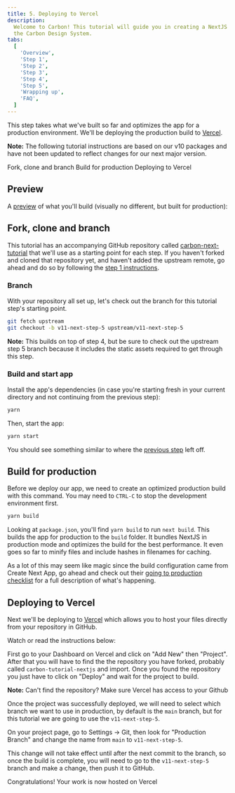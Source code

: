 ```yaml
---
title: 5. Deploying to Vercel
description:
  Welcome to Carbon! This tutorial will guide you in creating a NextJS app with
  the Carbon Design System.
tabs:
  [
    'Overview',
    'Step 1',
    'Step 2',
    'Step 3',
    'Step 4',
    'Step 5',
    'Wrapping up',
    'FAQ',
  ]
---
```



<PageDescription>

This step takes what we've built so far and optimizes the app for a production
environment. We'll be deploying the production build to
[Vercel](https://vercel.com/).

</PageDescription>

<InlineNotification>

**Note:** The following tutorial instructions are based on our v10 packages and
have not been updated to reflect changes for our next major version.

</InlineNotification>

<AnchorLinks>

<AnchorLink>Fork, clone and branch</AnchorLink>
<AnchorLink>Build for production</AnchorLink>
<AnchorLink>Deploying to Vercel</AnchorLink>

</AnchorLinks>

## Preview

A [preview](https://carbon-tutorial-nextjs.vercel.app/) of what you'll build
(visually no different, but built for production):

<Preview
  height="400"
  title="Carbon Next Tutorial Step 5"
  src="https://carbon-tutorial-nextjs.vercel.app/"
  frameborder="no"
  allowtransparency="true"
  allowfullscreen="true"
/>

## Fork, clone and branch

This tutorial has an accompanying GitHub repository called
[carbon-next-tutorial](https://github.com/carbon-design-system/carbon-tutorial-nextjs)
that we'll use as a starting point for each step. If you haven't forked and
cloned that repository yet, and haven't added the upstream remote, go ahead and
do so by following the
[step 1 instructions](/developing/next-tutorial/step-1#fork-clone-and-branch).

### Branch

With your repository all set up, let's check out the branch for this tutorial
step's starting point.

```bash
git fetch upstream
git checkout -b v11-next-step-5 upstream/v11-next-step-5
```

<InlineNotification>

**Note:** This builds on top of step 4, but be sure to check out the upstream
step 5 branch because it includes the static assets required to get through this
step.

</InlineNotification>

### Build and start app

Install the app's dependencies (in case you're starting fresh in your current
directory and not continuing from the previous step):

```bash
yarn
```

Then, start the app:

```bash
yarn start
```

You should see something similar to where the
[previous step](/developing/next-tutorial/step-4) left off.

## Build for production

Before we deploy our app, we need to create an optimized production build with
this command. You may need to `CTRL-C` to stop the development environment
first.

```bash
yarn build
```

Looking at `package.json`, you'll find `yarn build` to run `next build`. This
builds the app for production to the `build` folder. It bundles NextJS in
production mode and optimizes the build for the best performance. It even goes
so far to minify files and include hashes in filenames for caching.

As a lot of this may seem like magic since the build configuration came from
Create Next App, go ahead and check out their
[going to production checklist](https://nextjs.org/docs/pages/building-your-application/deploying/production-checklist)
for a full description of what's happening.

## Deploying to Vercel

Next we'll be deploying to
[Vercel](https://nextjs.org/learn/basics/deploying-nextjs-app/deploy) which
allows you to host your files directly from your repository in GitHub.

Watch or read the instructions below:

<Preview
  height="400"
  title="Deploying project to Vercel"
  src="https://www.youtube.com/watch?v=Veg7njIKUm4"
  frameborder="no"
  allowtransparency="true"
  allowfullscreen="true"
/>

First go to your Dashboard on Vercel and click on "Add New" then "Project".
After that you will have to find the the repository you have forked, probably
called `carbon-tutorial-nextjs` and import. Once you found the repository you
just have to click on "Deploy" and wait for the project to build.

<InlineNotification>

**Note:** Can't find the repository? Make sure Vercel has access to your Github

</InlineNotification>

Once the project was successfully deployed, we will need to select which branch
we want to use in production, by default is the `main` branch, but for this
tutorial we are going to use the `v11-next-step-5`.

On your project page, go to Settings -> Git, then look for "Production Branch"
and change the name from `main` to `v11-next-step-5`.

This change will not take effect until after the next commit to the branch, so
once the build is complete, you will need to go to the `v11-next-step-5` branch
and make a change, then push it to GitHub.

Congratulations! Your work is now hosted on Vercel
